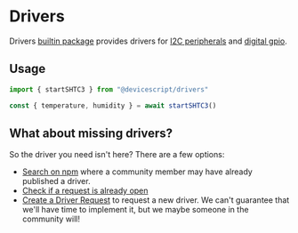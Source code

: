 # Drivers

Drivers [builtin package](/developer/packages) provides drivers for [I2C peripherals](./i2c)
and [digital gpio](./digital-io).

## Usage

```ts
import { startSHTC3 } from "@devicescript/drivers"

const { temperature, humidity } = await startSHTC3()
```

## What about missing drivers?

So the driver you need isn't here? There are a few options:

-   [Search on npm](https://www.npmjs.com/search?q=devicescript) where a community member may have already published a driver.
-   [Check if a request is already open](https://github.com/microsoft/devicescript/labels/driver%20request)
-   [Create a Driver Request](https://github.com/microsoft/devicescript/issues/new?assignees=&labels=enhancement&projects=&template=feature_request.md&title=) to request a new driver. We can't guarantee that we'll have time to implement it, but we maybe someone in the community will!
